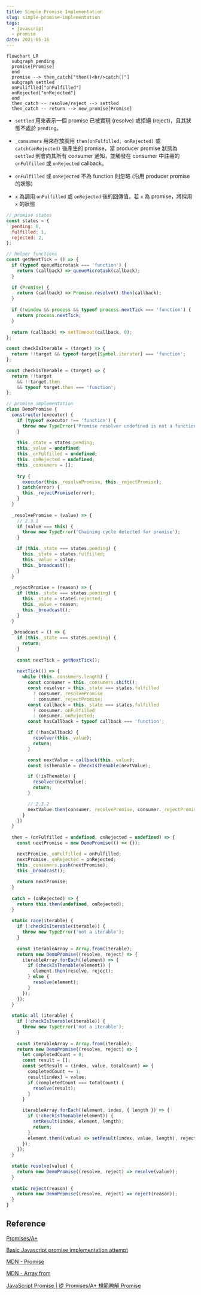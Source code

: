```yaml
---
title: Simple Promise Implementation
slug: simple-promise-implementation
tags:
  - javascript
  - promise
date: 2021-05-16
---
```


```mermaid
flowchart LR
  subgraph pending
  promise[Promise]
  end
  promise --> then_catch["then()<br/>catch()"]
  subgraph settled
  onFuliflled["onFulfilled"]
  onRejected["onRejected"]
  end
  then_catch -- resolve/reject --> settled
  then_catch -- return --> new_promise[Promise]
```

- `settled` 用來表示一個 promise 已被實現 (resolve) 或拒絕 (reject)，且其狀態不處於 `pending`。

- `_consumers` 用來存放調用 `then(onFulfilled, onRejected)` 或 `catch(onRejected)` 後產生的 promise，當 producer promise 狀態為 `settled` 則會向其所有 consumer 通知，並觸發在 consumer 中註冊的 `onFulfilled` 或 `onRejected` callback。

- `onFulfilled` 或 `onRejected` 不為 function 則忽略 (沿用 producer promise 的狀態)

- `x` 為調用 `onFulfilled` 或 `onRejected` 後的回傳值，若 `x` 為 promise，將採用 `x` 的狀態

```js
// promise states
const states = {
  pending: 0,
  fulfilled: 1,
  rejected: 2,
};

// helper functions
const getNextTick = () => {
  if (typeof queueMicrotask === 'function') {
    return (callback) => queueMicrotask(callback);
  }
  
  if (Promise) {
    return (callback) => Promise.resolve().then(callback);
  }
  
  if (!window && process && typeof process.nextTick === 'function') {
    return process.nextTick;
  }
  
  return (callback) => setTimeout(callback, 0);
};

const checkIsIterable = (target) => {
  return !!target && typeof target[Symbol.iterator] === 'function';
};

const checkIsThenable = (target) => {
  return !!target
    && !!target.then
    && typeof target.then === 'function';
};

// promise implementation
class DemoPromise {
  constructor(executor) {
    if (typeof executor !== 'function') {
      throw new TypeError('Promise resolver undefined is not a function');
    }
    
    this._state = states.pending;
    this._value = undefined;
    this._onFulfilled = undefined;
    this._onRejected = undefined;
    this._consumers = [];
    
    try {
      executor(this._resolvePromise, this._rejectPromise);
    } catch(error) {
      this._rejectPromise(error);
    }
  }
  
  _resolvePromise = (value) => {
    // 2.3.1
    if (value === this) {
      throw new TypeError('Chaining cycle detected for promise');
    }

    if (this._state === states.pending) {
      this._state = states.fulfilled;
      this._value = value;
      this._broadcast();
    }
  }
  
  _rejectPromise = (reason) => {
    if (this._state === states.pending) {
      this._state = states.rejected;
      this._value = reason;
      this._broadcast();
    }
  }
  
  _broadcast = () => {
    if (this._state === states.pending) {
      return;
    }
    
    const nextTick = getNextTick();
    
    nextTick(() => {
      while (this._consumers.length) {
        const consumer = this._consumers.shift();
        const resolver = this._state === states.fulfilled
          ? consumer._resolvePromise
          : consumer._rejectPromise;
        const callback = this._state === states.fulfilled
          ? consumer._onFulfilled
          : consumer._onRejected;
        const hasCallback = typeof callback === 'function';

        if (!hasCallback) {
          resolver(this._value);
          return;
        }

        const nextValue = callback(this._value);
        const isThenable = checkIsThenable(nextValue);

        if (!isThenable) {
          resolver(nextValue);
          return;
        }

        // 2.3.2
        nextValue.then(consumer._resolvePromise, consumer._rejectPromise);
      }
    })
  }
  
  then = (onFulfilled = undefined, onRejected = undefined) => {
    const nextPromise = new DemoPromise(() => {});

    nextPromise._onFulfilled = onFulfilled;
    nextPromise._onRejected = onRejected;
    this._consumers.push(nextPromise);
    this._broadcast();
    
    return nextPromise;
  }
  
  catch = (onRejected) => {
    return this.then(undefined, onRejected);
  }
  
  static race(iterable) {
    if (!checkIsIterable(iterable)) {
      throw new TypeError('not a iterable');
    }
    
    const iterableArray = Array.from(iterable);
    return new DemoPromise((resolve, reject) => {
      iterableArray.forEach((element) => {
        if (checkIsThenable(element)) {
          element.then(resolve, reject);
        } else {
          resolve(element);
        }
      });
    });
  }
  
  static all (iterable) {
    if (!checkIsIterable(iterable)) {
      throw new TypeError('not a iterable');
    }
    
    const iterableArray = Array.from(iterable);
    return new DemoPromise((resolve, reject) => {
      let completedCount = 0;
      const result = [];
      const setResult = (index, value, totalCount) => {
        completedCount += 1;
        result[index] = value;
        if (completedCount === totalCount) {
          resolve(result);
        }
      }

      iterableArray.forEach((element, index, { length }) => {
        if (!checkIsThenable(element)) {
          setResult(index, element, length);
          return;
        }
        element.then((value) => setResult(index, value, length), reject);
      });
    });
  }
  
  static resolve(value) {
    return new DemoPromise((resolve, reject) => resolve(value));
  }
  
  static reject(reason) {
    return new DemoPromise((resolve, reject) => reject(reason));
  }
}
```

## Reference

[Promises/A+](https://promisesaplus.com/)

[Basic Javascript promise implementation attempt](https://stackoverflow.com/questions/23772801/basic-javascript-promise-implementation-attempt/23785244)

[MDN - Promise](https://developer.mozilla.org/en-US/docs/Web/JavaScript/Reference/Global_Objects/Promise)

[MDN - Array from](https://developer.mozilla.org/zh-TW/docs/Web/JavaScript/Reference/Global_Objects/Array/from)

[JavaScript Promise | 從 Promises/A+ 規範瞭解 Promise](https://medium.com/%E6%89%8B%E5%AF%AB%E7%AD%86%E8%A8%98/promises-a-plus-330dda203569)
